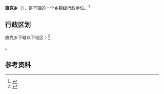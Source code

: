 {{中国乡级行政区|54/23/38/201/000}}

'''直克乡'''（{{bo|z=འགྲིགས་}}），是{{PRC admin/fullname|54/23/38/201/000|3}}下辖的一个[[乡镇|乡镇]]级行政单位。<ref>{{PRC admin/ref sgc|{{PRC admin/parent|54/23/38/201/000}}}}</ref>

== 行政区划 ==

直克乡下辖以下地区：<ref>{{PRC admin/ref sgc|54/23/38/201/000}}</ref>

{{PRC admin/children|54/23/38/201/000}}。

== 参考资料 ==

{{reflist}}

{{行政区划小作品}}
{{PRC admin/navcat|54/23/38/201/000}}